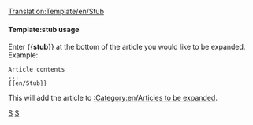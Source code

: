 <noinclude>[[Translation:Template/en/Stub]]</noinclude>{{en/Ambox| type  = notice
| image = en/StubIcon.png
| text  = <strong>Stub</strong><br>This article is a stub. Please, if you can, [{{fullurl:{{NAMESPACE}}:{{PAGENAME}}|action=edit}} expand it].
}}<includeonly>{{{1|[[Category:en/Articles to be expanded]]}}}</includeonly><noinclude>

====Template:stub usage====
Enter <nowiki>{{</nowiki>'''stub'''<nowiki>}}</nowiki> at the bottom of the article you would like to be expanded. Example:
<pre>
Article contents
...
{{en/Stub}}
</pre>
This will add the article to [[:Category:en/Articles to be expanded]].

[[Category:en/Templates|S]][[Category:en/Message boxes|S]]</noinclude>